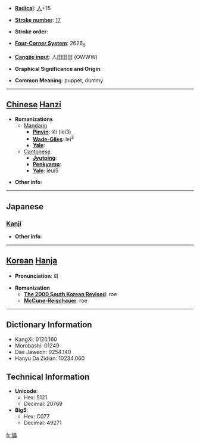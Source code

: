* '''[[Wiktionary:Chinese radical index| Radical]]''': [[Wiktionary:Chinese radical index 人|人]]+15

* '''[[Wiktionary:Chinese total strokes index|Stroke number]]''': [[Wiktionary:Chinese total strokes index 17|17]]

* '''Stroke order''': 

* '''[[Wiktionary:Chinese four corner index|Four-Corner System]]''': 2626<sub>0</sub>

* '''[[Wiktionary:Chinese Cangjie index|Cangjie input]]''': 人田田田 (OWWW)

* '''Graphical Significance and Origin''': 

* '''Common Meaning''': puppet, dummy

----

== [[Chinese]] [[Hanzi]] ==

* '''Romanizations'''
** [[Mandarin]]
*** '''[[Pinyin]]''': lěi (lei3)
*** '''[[Wade-Giles]]''': lei<sup>3</sup>
*** '''[[Yale]]''': 
**[[Cantonese]]
***'''[[Jyutping]]''':
***'''[[Penkyamp]]''': 
***'''[[Yale]]''': leui5

* '''Other info''': 

----

==Japanese==
===[[Kanji]]===
{{kanji|on readings=[[らい]] (rai)|kun readings=[[やぶれる]] (yabureru), [[つかれる]] (tsukareru)}}

* '''Other info''':  

----

== [[Korean]] [[Hanja]] ==

* '''Pronunciation''': 뢰

* '''Romanization'''
** '''[[The 2000 South Korean Revised Romanization|The 2000 South Korean Revised]]''': roe
** '''[[McCune-Reischauer]]''': roe

----

== Dictionary Information ==

* KangXi: 0120.160
* Morobashi: 01249
* Dae Jaweon: 0254.140
* Hanyu Da Zidian: 10234.060

== Technical Information ==

* '''Unicode''':
** Hex: 5121
** Decimal: 20769
* '''Big5''':
** Hex: C077
** Decimal: 49271

[[fr:儡]]
